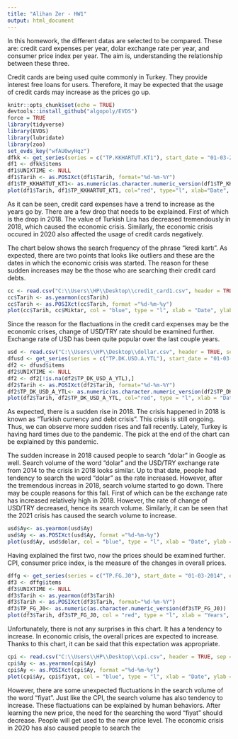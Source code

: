 ```yaml
---
title: "Alihan Zer - HW1"
output: html_document
---
```


In this homework, the different datas are selected to be compared. These are: credit card expenses per year, dolar exchange rate per year, and consumer price index per year. The aim is, understanding the relationship between these three. 



Credit cards are being used quite commonly in Turkey. They provide interest free loans for users. Therefore, it may be expected that the usage of credit cards may increase as the prices go up. 

```r
knitr::opts_chunk$set(echo = TRUE)
devtools::install_github("algopoly/EVDS")
force = TRUE
library(tidyverse)
library(EVDS)
library(lubridate)
library(zoo)
set_evds_key("wfAU0wyHqz")
dfkk <- get_series(series = c("TP.KKHARTUT.KT1"), start_date = "01-03-2014", end_date = "01-03-2021")
df1 <- dfkk$items
df1$UNIXTIME <- NULL
df1$Tarih <- as.POSIXct(df1$Tarih, format="%d-%m-%Y")
df1$TP_KKHARTUT_KT1<- as.numeric(as.character.numeric_version(df1$TP_KKHARTUT_KT1))
plot(df1$Tarih, df1$TP_KKHARTUT_KT1, col="red", type="l", xlab="Date", ylab="Credit Card Expenses", main =  "Credit Card Expenses Per Year")


```

As it can be seen, credit card expenses have a trend to increase as the years go by. There are a few drop that needs to be explained. First of which is the drop in 2018. The value of Turkish Lira has decreased tremendously in 2018, which caused the economic crisis. Similarly, the economic crisis occured in 2020 also affected the usage of credit cards negatively.


The chart below shows the search frequency of the phrase "kredi kartı". As expected, there are two points that looks like outliers and these are the dates in which the economic crisis was started. The reason for these sudden increases may be the those who are searching their credit card debts.
```r
cc <- read.csv("C:\\Users\\HP\\Desktop\\credit_card1.csv", header = TRUE, sep = ";")
cc$Tarih <- as.yearmon(cc$Tarih)
cc$Tarih <- as.POSIXct(cc$Tarih, format ="%d-%m-%y")
plot(cc$Tarih, cc$Miktar, col = "blue", type = "l", xlab = "Date", ylab = "Number of searches", main = "Number of searches of the phrase 'kredi kartı'")
```



Since the reason for the flactuations in the credit card expenses may be the economic crises, change of USD/TRY rate should be examined further. Exchange rate of USD has been quite popular over the last couple years. 

```r
usd <- read.csv("C:\\Users\\HP\\Desktop\\dollar.csv", header = TRUE, sep = ";")
dfusd <- get_series(series = c("TP.DK.USD.A.YTL"), start_date = "01-03-2014", end_date = "01-03-2021")
df2 <- dfusd$items
df2$UNIXTIME <- NULL
df2 <- df2[!is.na(df2$TP_DK_USD_A_YTL),]
df2$Tarih <- as.POSIXct(df2$Tarih, format="%d-%m-%Y")
df2$TP_DK_USD_A_YTL<- as.numeric(as.character.numeric_version(df2$TP_DK_USD_A_YTL))
plot(df2$Tarih, df2$TP_DK_USD_A_YTL, col="red", type = "l", xlab = "Date", ylab = "USD Exchange Rate", main = "USD Exchange Rate per year")

```
As expected, there is a sudden rise in 2018. The crisis happened in 2018 is known as "Turkish currency and debt crisis". This crisis is still ongoing. Thus, we can observe more sudden rises and fall recently. Lately, Turkey is having hard times due to the pandemic. The pick at the end of the chart can be explained by this pandemic.


The sudden increase in 2018 caused people to search "dolar" in Google as well. Search volume of the word "dolar" and the USD/TRY exchange rate from 2014 to the crisis in 2018 looks similar. Up to that date, people had tendency to search the word "dolar" as the rate increased. However, after the tremendous increas in 2018, search volume started to go down. There may be couple reasons for this fall. First of which can be the exchange rate has increased relatively high in 2018. However, the rate of change of USD/TRY decreased, hence its search volume. Similarly, it can be seen that the 2021 crisis has caused the search volume to increase.
```r
usd$Ay<- as.yearmon(usd$Ay)
usd$Ay <- as.POSIXct(usd$Ay, format ="%d-%m-%y")
plot(usd$Ay, usd$dolar, col = "blue", type = "l", xlab = "Date", ylab = "Number of searches", main = "Number of searches of the word 'dolar'")
```
Having explained the first two, now the prices should be examined further. CPI, consumer price index, is the measure of the changes in overall prices. 

```r
dffg <- get_series(series = c("TP.FG.J0"), start_date = "01-03-2014", end_date = "01-03-2021")
df3 <- dffg$items
df3$UNIXTIME <- NULL
df3$Tarih <- as.yearmon(df3$Tarih)
df3$Tarih <- as.POSIXct(df3$Tarih, format="%d-%m-%Y")
df3$TP_FG_J0<- as.numeric(as.character.numeric_version(df3$TP_FG_J0))
plot(df3$Tarih, df3$TP_FG_J0, col = "red", type = "l", xlab = "Years", ylab = "CPI", main = "CPI Per Year")

```
Unfortunately, there is not any surprises in this chart. It has a tendency to increase. In economic crisis, the overall prices are expected to 
increase. Thanks to this chart, it can be said that this expectation was appropriate.  

```r
cpi <- read.csv("C:\\Users\\HP\\Desktop\\cpi.csv", header = TRUE, sep = ";")
cpi$Ay <- as.yearmon(cpi$Ay)
cpi$Ay <- as.POSIXct(cpi$Ay, format ="%d-%m-%y")
plot(cpi$Ay, cpi$fiyat, col = "blue", type = "l", xlab = "Date", ylab = "Number of searches", main = "Number of searches of the word 'fiyat'")

```


However, there are some unexpected fluctuations in the search volume of the word "fiyat". Just like the CPI, the search volume has also tendency to increase. These flactuations can be explained by human behaviors. After learning the new price, the need for the searching the word "fiyat" should decrease. People will get used to the new price level. The economic crisis in 2020 has also caused people to search the 

